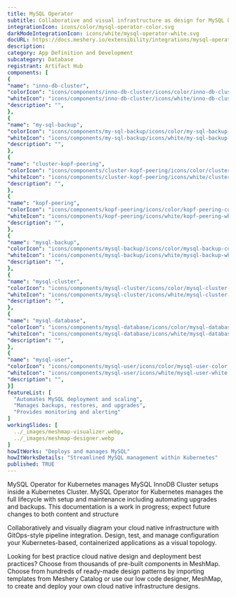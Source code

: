 ```yaml
---
title: MySQL Operator
subtitle: Collaborative and visual infrastructure as design for MySQL Operator
integrationIcon: icons/color/mysql-operator-color.svg
darkModeIntegrationIcon: icons/white/mysql-operator-white.svg
docURL: https://docs.meshery.io/extensibility/integrations/mysql-operator
description: 
category: App Definition and Development
subcategory: Database
registrant: Artifact Hub
components: [
{
"name": "inno-db-cluster",
"colorIcon": "icons/components/inno-db-cluster/icons/color/inno-db-cluster-color.svg",
"whiteIcon": "icons/components/inno-db-cluster/icons/white/inno-db-cluster-white.svg",
"description": "",
},
{
"name": "my-sql-backup",
"colorIcon": "icons/components/my-sql-backup/icons/color/my-sql-backup-color.svg",
"whiteIcon": "icons/components/my-sql-backup/icons/white/my-sql-backup-white.svg",
"description": "",
},
{
"name": "cluster-kopf-peering",
"colorIcon": "icons/components/cluster-kopf-peering/icons/color/cluster-kopf-peering-color.svg",
"whiteIcon": "icons/components/cluster-kopf-peering/icons/white/cluster-kopf-peering-white.svg",
"description": "",
},
{
"name": "kopf-peering",
"colorIcon": "icons/components/kopf-peering/icons/color/kopf-peering-color.svg",
"whiteIcon": "icons/components/kopf-peering/icons/white/kopf-peering-white.svg",
"description": "",
},
{
"name": "mysql-backup",
"colorIcon": "icons/components/mysql-backup/icons/color/mysql-backup-color.svg",
"whiteIcon": "icons/components/mysql-backup/icons/white/mysql-backup-white.svg",
"description": "",
},
{
"name": "mysql-cluster",
"colorIcon": "icons/components/mysql-cluster/icons/color/mysql-cluster-color.svg",
"whiteIcon": "icons/components/mysql-cluster/icons/white/mysql-cluster-white.svg",
"description": "",
},
{
"name": "mysql-database",
"colorIcon": "icons/components/mysql-database/icons/color/mysql-database-color.svg",
"whiteIcon": "icons/components/mysql-database/icons/white/mysql-database-white.svg",
"description": "",
},
{
"name": "mysql-user",
"colorIcon": "icons/components/mysql-user/icons/color/mysql-user-color.svg",
"whiteIcon": "icons/components/mysql-user/icons/white/mysql-user-white.svg",
"description": "",
}]
featureList: [
  "Automates MySQL deployment and scaling",
  "Manages backups, restores, and upgrades",
  "Provides monitoring and alerting"
]
workingSlides: [
  ../_images/meshmap-visualizer.webp,
  ../_images/meshmap-designer.webp
]
howItWorks: "Deploys and manages MySQL"
howItWorksDetails: "Streamlined MySQL management within Kubernetes"
published: TRUE
---
```

<p>
MySQL Operator for Kubernetes manages MySQL InnoDB Cluster setups inside a Kubernetes Cluster. MySQL Operator for Kubernetes manages the full lifecycle with setup and maintenance including automating upgrades and backups. This documentation is a work in progress; expect future changes to both content and structure
</p>
<p>
    Collaboratively and visually diagram your cloud native infrastructure with GitOps-style pipeline integration. Design, test, and manage configuration your Kubernetes-based, containerized applications as a visual topology.
</p>
<p>
    Looking for best practice cloud native design and deployment best practices? Choose from thousands of pre-built components in MeshMap. Choose from hundreds of ready-made design patterns by importing templates from Meshery Catalog or use our low code designer, MeshMap, to create and deploy your own cloud native infrastructure designs.
</p>
